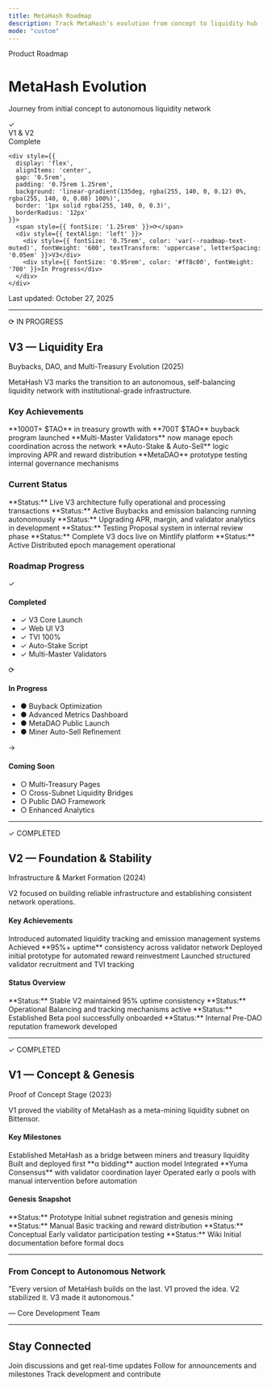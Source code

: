 ```yaml
---
title: MetaHash Roadmap
description: Track MetaHash's evolution from concept to liquidity hub - V3, V2, and V1 milestones.
mode: "custom"
---
```


<style>{`
  :root {
    --roadmap-accent: #ff8c00;
    --roadmap-accent-light: #ffb347;
    --roadmap-text: #1f2937;
    --roadmap-text-muted: rgba(17, 24, 39, 0.65);
    --roadmap-bg-card: rgba(255, 140, 0, 0.06);
    --roadmap-border: rgba(255, 140, 0, 0.2);
  }
  html[data-theme='dark'],
  body[data-theme='dark'],
  [data-theme='dark'],
  html.dark,
  body.dark {
    --roadmap-text: #f9fafb;
    --roadmap-text-muted: rgba(255, 255, 255, 0.65);
    --roadmap-bg-card: rgba(255, 140, 0, 0.08);
    --roadmap-border: rgba(255, 140, 0, 0.25);
  }
`}</style>

<div style={{
  textAlign: 'center',
  maxWidth: '62rem',
  margin: '0 auto 4rem',
  padding: '4rem 1.5rem 3rem',
  position: 'relative'
}}>
  <div style={{
    display: 'inline-flex',
    alignItems: 'center',
    gap: '0.5rem',
    background: 'rgba(255, 140, 0, 0.15)',
    border: '1px solid rgba(255, 140, 0, 0.3)',
    color: 'var(--roadmap-accent)',
    padding: '0.5rem 1rem',
    borderRadius: '20px',
    fontSize: '0.875rem',
    fontWeight: '600',
    marginBottom: '1.5rem'
  }}>
    <Icon icon="map-pin" size={16} />
    Product Roadmap
  </div>

  <h1 style={{
    fontSize: '4rem',
    fontWeight: '800',
    marginBottom: '1.5rem',
    background: 'linear-gradient(135deg, #ff8c00 0%, #ffb347 100%)',
    WebkitBackgroundClip: 'text',
    WebkitTextFillColor: 'transparent',
    backgroundClip: 'text',
    letterSpacing: '-0.04em',
    lineHeight: '1.1'
  }}>
    MetaHash Evolution
  </h1>

  <p style={{
    fontSize: '1.5rem',
    lineHeight: '1.6',
    color: 'var(--roadmap-text)',
    fontWeight: '500',
    maxWidth: '50rem',
    margin: '0 auto 1.25rem'
  }}>
    Journey from initial concept to autonomous liquidity network
  </p>

  <div style={{
    display: 'flex',
    alignItems: 'center',
    justifyContent: 'center',
    gap: '1.5rem',
    flexWrap: 'wrap',
    marginTop: '2rem'
  }}>
    <div style={{
      display: 'flex',
      alignItems: 'center',
      gap: '0.5rem',
      padding: '0.75rem 1.25rem',
      background: 'linear-gradient(135deg, rgba(16, 185, 129, 0.12) 0%, rgba(16, 185, 129, 0.08) 100%)',
      border: '1px solid rgba(16, 185, 129, 0.3)',
      borderRadius: '12px'
    }}>
      <span style={{ fontSize: '1.25rem' }}>✓</span>
      <div style={{ textAlign: 'left' }}>
        <div style={{ fontSize: '0.75rem', color: 'var(--roadmap-text-muted)', fontWeight: '600', textTransform: 'uppercase', letterSpacing: '0.05em' }}>V1 & V2</div>
        <div style={{ fontSize: '0.95rem', color: '#10b981', fontWeight: '700' }}>Complete</div>
      </div>
    </div>

    <div style={{
      display: 'flex',
      alignItems: 'center',
      gap: '0.5rem',
      padding: '0.75rem 1.25rem',
      background: 'linear-gradient(135deg, rgba(255, 140, 0, 0.12) 0%, rgba(255, 140, 0, 0.08) 100%)',
      border: '1px solid rgba(255, 140, 0, 0.3)',
      borderRadius: '12px'
    }}>
      <span style={{ fontSize: '1.25rem' }}>⟳</span>
      <div style={{ textAlign: 'left' }}>
        <div style={{ fontSize: '0.75rem', color: 'var(--roadmap-text-muted)', fontWeight: '600', textTransform: 'uppercase', letterSpacing: '0.05em' }}>V3</div>
        <div style={{ fontSize: '0.95rem', color: '#ff8c00', fontWeight: '700' }}>In Progress</div>
      </div>
    </div>
  </div>

  <p style={{
    fontSize: '0.875rem',
    color: 'var(--roadmap-text-muted)',
    marginTop: '2rem',
    fontStyle: 'italic'
  }}>
    Last updated: October 27, 2025
  </p>
</div>

<div style={{
  maxWidth: '68rem',
  margin: '0 auto',
  padding: '0 1.5rem'
}}>

---

<div style={{
  textAlign: 'center',
  marginTop: '4rem',
  marginBottom: '3rem'
}}>
  <div style={{
    display: 'inline-flex',
    alignItems: 'center',
    gap: '0.5rem',
    background: '#ff8c00',
    color: '#000',
    padding: '0.5rem 1.25rem',
    borderRadius: '24px',
    fontSize: '0.875rem',
    fontWeight: '700',
    letterSpacing: '0.05em',
    textTransform: 'uppercase',
    marginBottom: '1.5rem'
  }}>
    <span style={{ fontSize: '1rem' }}>⟳</span>
    IN PROGRESS
  </div>
  <h2 style={{
    fontSize: '2.75rem',
    fontWeight: '700',
    marginBottom: '1rem',
    color: 'var(--roadmap-text)'
  }}>
    V3 — Liquidity Era
  </h2>
  <p style={{
    fontSize: '1.25rem',
    color: 'var(--roadmap-text-muted)',
    maxWidth: '46rem',
    margin: '0 auto 2.5rem'
  }}>
    Buybacks, DAO, and Multi-Treasury Evolution (2025)
  </p>
</div>

<div style={{
  background: 'linear-gradient(135deg, rgba(255, 140, 0, 0.12) 0%, rgba(255, 159, 46, 0.08) 100%)',
  border: '2px solid rgba(255, 140, 0, 0.4)',
  borderRadius: '16px',
  padding: '2.5rem 2rem',
  marginBottom: '3rem'
}}>
  <p style={{
    fontSize: '1.15rem',
    lineHeight: '1.75',
    color: 'var(--roadmap-text)',
    marginBottom: '2.5rem',
    textAlign: 'center'
  }}>
    MetaHash V3 marks the transition to an autonomous, self-balancing liquidity network with institutional-grade infrastructure.
  </p>

  <h3 style={{
    fontSize: '1.5rem',
    fontWeight: '700',
    marginBottom: '1.5rem',
    color: 'var(--roadmap-accent-light)',
    textAlign: 'center'
  }}>
    Key Achievements
  </h3>

  <CardGroup cols={2}>
    <Card title="Treasury Expansion" icon="landmark">
      <span style={{ color: '#ffffff' }}>**1000T+ $TAO** in treasury growth with **700T $TAO** buyback program launched</span>
    </Card>
    <Card title="Distributed Validators" icon="network-wired">
      <span style={{ color: '#ffffff' }}>**Multi-Master Validators** now manage epoch coordination across the network</span>
    </Card>
    <Card title="Automation Upgrades" icon="wand-magic-sparkles">
      <span style={{ color: '#ffffff' }}>**Auto-Stake & Auto-Sell** logic improving APR and reward distribution</span>
    </Card>
    <Card title="Governance Foundation" icon="users">
      <span style={{ color: '#ffffff' }}>**MetaDAO** prototype testing internal governance mechanisms</span>
    </Card>
  </CardGroup>
</div>

### Current Status

<CardGroup cols={2}>
  <Card title="Core Protocol" icon="circle-check" color="#10b981">
    **Status:** Live
    V3 architecture fully operational and processing transactions
  </Card>
  <Card title="Treasury Operations" icon="coins" color="#f59e0b">
    **Status:** Active
    Buybacks and emission balancing running autonomously
  </Card>
  <Card title="Web Dashboard" icon="chart-line" color="#3b82f6">
    **Status:** Upgrading
    APR, margin, and validator analytics in development
  </Card>
  <Card title="DAO Governance" icon="flask" color="#8b5cf6">
    **Status:** Testing
    Proposal system in internal review phase
  </Card>
  <Card title="Documentation" icon="book-open" color="#10b981">
    **Status:** Complete
    V3 docs live on Mintlify platform
  </Card>
  <Card title="Multi-Master Validators" icon="server" color="#10b981">
    **Status:** Active
    Distributed epoch management operational
  </Card>
</CardGroup>

### Roadmap Progress

<div style={{
  display: 'grid',
  gridTemplateColumns: 'repeat(auto-fit, minmax(320px, 1fr))',
  gap: '1.5rem',
  marginTop: '2rem',
  marginBottom: '3rem'
}}>
  <div style={{
    background: 'linear-gradient(135deg, rgba(16, 185, 129, 0.12) 0%, rgba(16, 185, 129, 0.08) 100%)',
    border: '2px solid rgba(16, 185, 129, 0.4)',
    borderRadius: '12px',
    padding: '2rem 1.5rem'
  }}>
    <div style={{
      display: 'flex',
      alignItems: 'center',
      gap: '0.75rem',
      marginBottom: '1rem'
    }}>
      <div style={{
        background: '#10b981',
        borderRadius: '50%',
        width: '40px',
        height: '40px',
        display: 'flex',
        alignItems: 'center',
        justifyContent: 'center',
        color: '#000',
        fontWeight: '700',
        fontSize: '1.25rem'
      }}>
        ✓
      </div>
      <h4 style={{
        fontSize: '1.35rem',
        fontWeight: '700',
        color: '#10b981',
        margin: 0
      }}>
        Completed
      </h4>
    </div>
    <ul style={{
      listStyle: 'none',
      padding: 0,
      margin: 0,
      color: 'var(--roadmap-text)'
    }}>
      <li style={{ marginBottom: '0.5rem', paddingLeft: '1.5rem', position: 'relative' }}>
        <span style={{ position: 'absolute', left: 0, color: '#10b981' }}>✓</span>
        V3 Core Launch
      </li>
      <li style={{ marginBottom: '0.5rem', paddingLeft: '1.5rem', position: 'relative' }}>
        <span style={{ position: 'absolute', left: 0, color: '#10b981' }}>✓</span>
        Web UI V3
      </li>
      <li style={{ marginBottom: '0.5rem', paddingLeft: '1.5rem', position: 'relative' }}>
        <span style={{ position: 'absolute', left: 0, color: '#10b981' }}>✓</span>
        TVI 100%
      </li>
      <li style={{ marginBottom: '0.5rem', paddingLeft: '1.5rem', position: 'relative' }}>
        <span style={{ position: 'absolute', left: 0, color: '#10b981' }}>✓</span>
        Auto-Stake Script
      </li>
      <li style={{ marginBottom: '0.5rem', paddingLeft: '1.5rem', position: 'relative' }}>
        <span style={{ position: 'absolute', left: 0, color: '#10b981' }}>✓</span>
        Multi-Master Validators
      </li>
    </ul>
  </div>

  <div style={{
    background: 'linear-gradient(135deg, rgba(255, 140, 0, 0.12) 0%, rgba(255, 140, 0, 0.08) 100%)',
    border: '2px solid rgba(255, 140, 0, 0.4)',
    borderRadius: '12px',
    padding: '2rem 1.5rem'
  }}>
    <div style={{
      display: 'flex',
      alignItems: 'center',
      gap: '0.75rem',
      marginBottom: '1rem'
    }}>
      <div style={{
        background: '#ff8c00',
        borderRadius: '50%',
        width: '40px',
        height: '40px',
        display: 'flex',
        alignItems: 'center',
        justifyContent: 'center',
        color: '#000',
        fontWeight: '700',
        fontSize: '1.25rem'
      }}>
        ⟳
      </div>
      <h4 style={{
        fontSize: '1.35rem',
        fontWeight: '700',
        color: '#ff8c00',
        margin: 0
      }}>
        In Progress
      </h4>
    </div>
    <ul style={{
      listStyle: 'none',
      padding: 0,
      margin: 0,
      color: 'var(--roadmap-text)'
    }}>
      <li style={{ marginBottom: '0.5rem', paddingLeft: '1.5rem', position: 'relative' }}>
        <span style={{ position: 'absolute', left: 0, color: '#ff8c00' }}>●</span>
        Buyback Optimization
      </li>
      <li style={{ marginBottom: '0.5rem', paddingLeft: '1.5rem', position: 'relative' }}>
        <span style={{ position: 'absolute', left: 0, color: '#ff8c00' }}>●</span>
        Advanced Metrics Dashboard
      </li>
      <li style={{ marginBottom: '0.5rem', paddingLeft: '1.5rem', position: 'relative' }}>
        <span style={{ position: 'absolute', left: 0, color: '#ff8c00' }}>●</span>
        MetaDAO Public Launch
      </li>
      <li style={{ marginBottom: '0.5rem', paddingLeft: '1.5rem', position: 'relative' }}>
        <span style={{ position: 'absolute', left: 0, color: '#ff8c00' }}>●</span>
        Miner Auto-Sell Refinement
      </li>
    </ul>
  </div>

  <div style={{
    background: 'linear-gradient(135deg, rgba(59, 130, 246, 0.12) 0%, rgba(59, 130, 246, 0.08) 100%)',
    border: '2px solid rgba(59, 130, 246, 0.4)',
    borderRadius: '12px',
    padding: '2rem 1.5rem'
  }}>
    <div style={{
      display: 'flex',
      alignItems: 'center',
      gap: '0.75rem',
      marginBottom: '1rem'
    }}>
      <div style={{
        background: '#3b82f6',
        borderRadius: '50%',
        width: '40px',
        height: '40px',
        display: 'flex',
        alignItems: 'center',
        justifyContent: 'center',
        color: '#000',
        fontWeight: '700',
        fontSize: '1.25rem'
      }}>
        →
      </div>
      <h4 style={{
        fontSize: '1.35rem',
        fontWeight: '700',
        color: '#3b82f6',
        margin: 0
      }}>
        Coming Soon
      </h4>
    </div>
    <ul style={{
      listStyle: 'none',
      padding: 0,
      margin: 0,
      color: 'var(--roadmap-text)'
    }}>
      <li style={{ marginBottom: '0.5rem', paddingLeft: '1.5rem', position: 'relative' }}>
        <span style={{ position: 'absolute', left: 0, color: '#3b82f6' }}>○</span>
        Multi-Treasury Pages
      </li>
      <li style={{ marginBottom: '0.5rem', paddingLeft: '1.5rem', position: 'relative' }}>
        <span style={{ position: 'absolute', left: 0, color: '#3b82f6' }}>○</span>
        Cross-Subnet Liquidity Bridges
      </li>
      <li style={{ marginBottom: '0.5rem', paddingLeft: '1.5rem', position: 'relative' }}>
        <span style={{ position: 'absolute', left: 0, color: '#3b82f6' }}>○</span>
        Public DAO Framework
      </li>
      <li style={{ marginBottom: '0.5rem', paddingLeft: '1.5rem', position: 'relative' }}>
        <span style={{ position: 'absolute', left: 0, color: '#3b82f6' }}>○</span>
        Enhanced Analytics
      </li>
    </ul>
  </div>
</div>

---

<div style={{
  textAlign: 'center',
  marginTop: '5rem',
  marginBottom: '3rem'
}}>
  <div style={{
    display: 'inline-flex',
    alignItems: 'center',
    gap: '0.5rem',
    background: '#10b981',
    color: '#000',
    padding: '0.5rem 1.25rem',
    borderRadius: '24px',
    fontSize: '0.875rem',
    fontWeight: '700',
    letterSpacing: '0.05em',
    textTransform: 'uppercase',
    marginBottom: '1.5rem'
  }}>
    <span style={{ fontSize: '1rem' }}>✓</span>
    COMPLETED
  </div>
  <h2 style={{
    fontSize: '2.5rem',
    fontWeight: '700',
    marginBottom: '1rem',
    color: 'var(--roadmap-text)'
  }}>
    V2 — Foundation & Stability
  </h2>
  <p style={{
    fontSize: '1.15rem',
    color: 'var(--roadmap-text-muted)',
    maxWidth: '46rem',
    margin: '0 auto 2.5rem'
  }}>
    Infrastructure & Market Formation (2024)
  </p>
</div>

<div style={{
  background: 'linear-gradient(135deg, rgba(16, 185, 129, 0.12) 0%, rgba(16, 185, 129, 0.08) 100%)',
  border: '2px solid rgba(16, 185, 129, 0.4)',
  borderRadius: '16px',
  padding: '2.5rem 2rem',
  marginBottom: '3rem'
}}>
  <p style={{
    fontSize: '1.1rem',
    lineHeight: '1.75',
    color: 'var(--roadmap-text)',
    marginBottom: '2rem',
    textAlign: 'center'
  }}>
    V2 focused on building reliable infrastructure and establishing consistent network operations.
  </p>

  <h4 style={{
    fontSize: '1.5rem',
    fontWeight: '700',
    marginBottom: '1.5rem',
    color: 'var(--roadmap-accent-light)',
    textAlign: 'center'
  }}>
    Key Achievements
  </h4>

  <CardGroup cols={2}>
    <Card title="Treasury Balancing" icon="scale-balanced" color="#ff8c00">
      <span style={{ color: '#ffffff' }}>Introduced automated liquidity tracking and emission management systems</span>
    </Card>
    <Card title="Network Reliability" icon="shield-check" color="#10b981">
      <span style={{ color: '#ffffff' }}>Achieved **95%+ uptime** consistency across validator network</span>
    </Card>
    <Card title="Auto-Compounding" icon="arrows-rotate" color="#3b82f6">
      <span style={{ color: '#ffffff' }}>Deployed initial prototype for automated reward reinvestment</span>
    </Card>
    <Card title="Validator Onboarding" icon="user-plus" color="#8b5cf6">
      <span style={{ color: '#ffffff' }}>Launched structured validator recruitment and TVI tracking</span>
    </Card>
  </CardGroup>

  <h4 style={{
    fontSize: '1.5rem',
    fontWeight: '700',
    marginTop: '3rem',
    marginBottom: '1.5rem',
    color: 'var(--roadmap-accent-light)',
    textAlign: 'center'
  }}>
    Status Overview
  </h4>

  <CardGroup cols={2}>
    <Card title="Core Network" icon="circle-check" color="#10b981">
      **Status:** Stable
      V2 maintained 95% uptime consistency
    </Card>
    <Card title="Treasury System" icon="vault" color="#10b981">
      **Status:** Operational
      Balancing and tracking mechanisms active
    </Card>
    <Card title="Validator Network" icon="users-gear" color="#10b981">
      **Status:** Established
      Beta pool successfully onboarded
    </Card>
    <Card title="Governance" icon="gears" color="#f59e0b">
      **Status:** Internal
      Pre-DAO reputation framework developed
    </Card>
  </CardGroup>
</div>

---

<div style={{
  textAlign: 'center',
  marginTop: '5rem',
  marginBottom: '3rem'
}}>
  <div style={{
    display: 'inline-flex',
    alignItems: 'center',
    gap: '0.5rem',
    background: '#10b981',
    color: '#000',
    padding: '0.5rem 1.25rem',
    borderRadius: '24px',
    fontSize: '0.875rem',
    fontWeight: '700',
    letterSpacing: '0.05em',
    textTransform: 'uppercase',
    marginBottom: '1.5rem'
  }}>
    <span style={{ fontSize: '1rem' }}>✓</span>
    COMPLETED
  </div>
  <h2 style={{
    fontSize: '2.5rem',
    fontWeight: '700',
    marginBottom: '1rem',
    color: 'var(--roadmap-text)'
  }}>
    V1 — Concept & Genesis
  </h2>
  <p style={{
    fontSize: '1.15rem',
    color: 'var(--roadmap-text-muted)',
    maxWidth: '46rem',
    margin: '0 auto 2.5rem'
  }}>
    Proof of Concept Stage (2023)
  </p>
</div>

<div style={{
  background: 'linear-gradient(135deg, rgba(16, 185, 129, 0.12) 0%, rgba(16, 185, 129, 0.08) 100%)',
  border: '2px solid rgba(16, 185, 129, 0.4)',
  borderRadius: '16px',
  padding: '2.5rem 2rem',
  marginBottom: '4rem'
}}>
  <p style={{
    fontSize: '1.1rem',
    lineHeight: '1.75',
    color: 'var(--roadmap-text)',
    marginBottom: '2rem',
    textAlign: 'center'
  }}>
    V1 proved the viability of MetaHash as a meta-mining liquidity subnet on Bittensor.
  </p>

  <h4 style={{
    fontSize: '1.5rem',
    fontWeight: '700',
    marginBottom: '1.5rem',
    color: 'var(--roadmap-accent-light)',
    textAlign: 'center'
  }}>
    Key Milestones
  </h4>

  <CardGroup cols={2}>
    <Card title="Initial Concept" icon="lightbulb" color="#ff8c00">
      <span style={{ color: '#ffffff' }}>Established MetaHash as a bridge between miners and treasury liquidity</span>
    </Card>
    <Card title="Auction Prototype" icon="gavel" color="#8b5cf6">
      <span style={{ color: '#ffffff' }}>Built and deployed first **α bidding** auction model</span>
    </Card>
    <Card title="Consensus Integration" icon="diagram-project" color="#3b82f6">
      <span style={{ color: '#ffffff' }}>Integrated **Yuma Consensus** with validator coordination layer</span>
    </Card>
    <Card title="Manual Operations" icon="hand" color="#f59e0b">
      <span style={{ color: '#ffffff' }}>Operated early α pools with manual intervention before automation</span>
    </Card>
  </CardGroup>

  <h4 style={{
    fontSize: '1.5rem',
    fontWeight: '700',
    marginTop: '3rem',
    marginBottom: '1.5rem',
    color: 'var(--roadmap-accent-light)',
    textAlign: 'center'
  }}>
    Genesis Snapshot
  </h4>

  <CardGroup cols={2}>
    <Card title="Network" icon="globe" color="#6366f1">
      **Status:** Prototype
      Initial subnet registration and genesis mining
    </Card>
    <Card title="Treasury" icon="coins" color="#f59e0b">
      **Status:** Manual
      Basic tracking and reward distribution
    </Card>
    <Card title="Validators" icon="brain" color="#8b5cf6">
      **Status:** Conceptual
      Early validator participation testing
    </Card>
    <Card title="Documentation" icon="file-lines" color="#3b82f6">
      **Status:** Wiki
      Initial documentation before formal docs
    </Card>
  </CardGroup>
</div>

---

<div style={{
  background: 'linear-gradient(135deg, rgba(255, 140, 0, 0.12) 0%, rgba(255, 159, 46, 0.08) 100%)',
  border: '2px solid rgba(255, 140, 0, 0.3)',
  borderRadius: '16px',
  padding: '3rem 2.5rem',
  marginTop: '4rem',
  marginBottom: '4rem',
  textAlign: 'center'
}}>
  <h3 style={{
    fontSize: '2rem',
    fontWeight: '700',
    marginBottom: '1.5rem',
    color: 'var(--roadmap-accent)'
  }}>
    From Concept to Autonomous Network
  </h3>
  <p style={{
    fontSize: '1.25rem',
    lineHeight: '1.8',
    marginBottom: '1.25rem',
    color: 'var(--roadmap-text)'
  }}>
    "Every version of MetaHash builds on the last. V1 proved the idea. V2 stabilized it. V3 made it autonomous."
  </p>
  <p style={{
    fontSize: '1rem',
    color: 'var(--roadmap-text-muted)',
    fontStyle: 'italic'
  }}>
    — Core Development Team
  </p>
</div>

---

## Stay Connected

<CardGroup cols={3}>
  <Card title="Discord" icon="discord" href="https://discord.com/channels/799672011265015819/1351969903132938302">
    Join discussions and get real-time updates
  </Card>
  <Card title="Twitter" icon="x-twitter" href="https://x.com/metahashsn73">
    Follow for announcements and milestones
  </Card>
  <Card title="GitHub" icon="github" href="https://github.com/fx-integral/metahash">
    Track development and contribute
  </Card>
</CardGroup>

</div>
